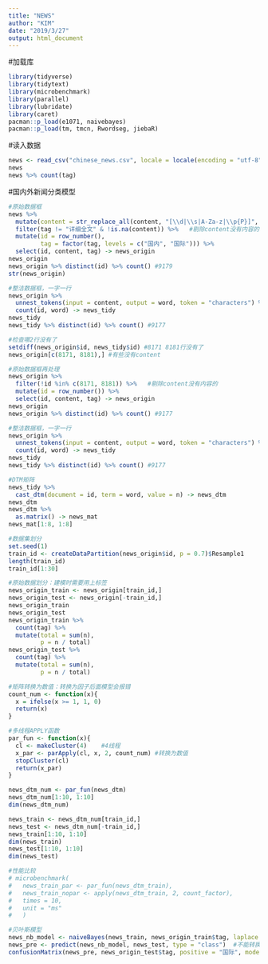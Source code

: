 ---
title: "NEWS"
author: "KIM"
date: "2019/3/27"
output: html_document
---


#加载库
```{r}
library(tidyverse)
library(tidytext)
library(microbenchmark)
library(parallel)
library(lubridate)
library(caret)
pacman::p_load(e1071, naivebayes)
pacman::p_load(tm, tmcn, Rwordseg, jiebaR)
```

#读入数据
```{r}
news <- read_csv("chinese_news.csv", locale = locale(encoding = "utf-8"))
news
news %>% count(tag)
```


#国内外新闻分类模型
```{r}
#原始数据框
news %>% 
  mutate(content = str_replace_all(content, "[\\d|\\s|A-Za-z|\\p{P}]", "")) %>%
  filter(tag != "详细全文" & !is.na(content)) %>%   #剔除content没有内容的
  mutate(id = row_number(),
         tag = factor(tag, levels = c("国内", "国际"))) %>% 
  select(id, content, tag) -> news_origin
news_origin
news_origin %>% distinct(id) %>% count() #9179
str(news_origin)

#整洁数据框，一字一行
news_origin %>% 
  unnest_tokens(input = content, output = word, token = "characters") %>% 
  count(id, word) -> news_tidy
news_tidy  
news_tidy %>% distinct(id) %>% count() #9177

#检查哪2行没有了
setdiff(news_origin$id, news_tidy$id) #8171 8181行没有了
news_origin[c(8171, 8181),] #有些没有content

#原始数据框再处理
news_origin %>% 
  filter(!id %in% c(8171, 8181)) %>%   #剔除content没有内容的
  mutate(id = row_number()) %>% 
  select(id, content, tag) -> news_origin
news_origin
news_origin %>% distinct(id) %>% count() #9177

#整洁数据框，一字一行
news_origin %>% 
  unnest_tokens(input = content, output = word, token = "characters") %>% 
  count(id, word) -> news_tidy
news_tidy  
news_tidy %>% distinct(id) %>% count() #9177
```

```{r}
#DTM矩阵
news_tidy %>% 
  cast_dtm(document = id, term = word, value = n) -> news_dtm
news_dtm
news_dtm %>% 
  as.matrix() -> news_mat
news_mat[1:8, 1:8]
```
```{r}
#数据集划分
set.seed(1)
train_id <- createDataPartition(news_origin$id, p = 0.7)$Resample1
length(train_id)
train_id[1:30]

#原始数据划分：建模时需要用上标签
news_origin_train <- news_origin[train_id,]
news_origin_test <- news_origin[-train_id,]
news_origin_train
news_origin_test
news_origin_train %>% 
  count(tag) %>% 
  mutate(total = sum(n),
         p = n / total)
news_origin_test %>% 
  count(tag) %>% 
  mutate(total = sum(n),
         p = n / total)
```
```{r}
#矩阵转换为数值：转换为因子后面模型会报错
count_num <- function(x){
  x = ifelse(x >= 1, 1, 0)
  return(x)
}

#多线程APPLY函数
par_fun <- function(x){
  cl <- makeCluster(4)    #4线程
  x_par <- parApply(cl, x, 2, count_num) #转换为数值
  stopCluster(cl)
  return(x_par)
}

news_dtm_num <- par_fun(news_dtm)
news_dtm_num[1:10, 1:10]
dim(news_dtm_num)

news_train <- news_dtm_num[train_id,]
news_test <- news_dtm_num[-train_id,]
news_train[1:10, 1:10]
dim(news_train)
news_test[1:10, 1:10]
dim(news_test)

#性能比较
# microbenchmark(
#   news_train_par <- par_fun(news_dtm_train),
#   news_train_nopar <- apply(news_dtm_train, 2, count_factor),
#   times = 10,
#   unit = "ms"
#   )
```

```{r}
#贝叶斯模型
news_nb_model <- naiveBayes(news_train, news_origin_train$tag, laplace = 1) #e1071
news_pre <- predict(news_nb_model, news_test, type = "class")  #不能转换为factor矩阵，否则报错
confusionMatrix(news_pre, news_origin_test$tag, positive = "国际", mode = "prec_recall") #准确率低
```

